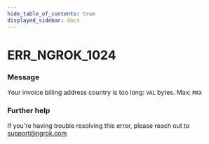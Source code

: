 ```yaml
---
hide_table_of_contents: true
displayed_sidebar: docs
---
```



# ERR_NGROK_1024

### Message
Your invoice billing address country is too long: `VAL` bytes. Max: `MAX`

<ErrorDetails error='err_ngrok_1024' />


### Further help
If you're having trouble resolving this error, please reach out to [support@ngrok.com](mailto:support@ngrok.com?subject=Help%20with%20ERR_NGROK_1024)


